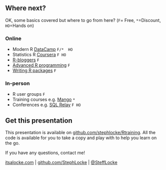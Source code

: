 ## Where next?{.smaller}
OK, some basics covered but where to go from here? (```F```= Free, ```*```=Discount, ```HO```=Hands on)

### Online
- Modern R [DataCamp](http://datacamp.com) ```F/*  HO```
- Statistics R [Coursera](https://www.coursera.org/specialization/jhudatascience) ```F HO```
- [R-bloggers](http://www.r-bloggers.com/) ```F```
- [Advanced R programming](http://adv-r.had.co.nz/) ```F```
- [Writing R packages](http://r-pkgs.had.co.nz/) ```F```

### In-person
- R user groups ```F```
- Training courses e.g. [Mango](mailto://training@mango-solutions.com) ```*```
- Conferences e.g. [SQL Relay](http://sqlrelay.co.uk)  ```F HO``` 

## Get this presentation
This presentation is available on [github.com/stephlocke/Rtraining](https://github.com/stephlocke/Rtraining). All the code is available for you to take a copy and play with to help you learn on the go.

If you have any questions, contact me! 

[itsalocke.com](http://itsalocke.com) | [github.com/StephLocke](https://github.com/StephLocke) | [\@SteffLocke](https://twitter.com/stefflocke)